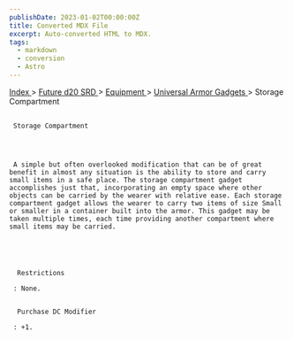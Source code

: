 ```yaml
---
publishDate: 2023-01-02T00:00:00Z
title: Converted MDX File
excerpt: Auto-converted HTML to MDX.
tags:
  - markdown
  - conversion
  - Astro
---
```









[
      Index
     ](-index)
     >
     [
      Future d20 SRD
     ](future-d20-srd-index)
     >
     [
      Equipment
     ](future-d20-srd-equipment-index)
     >
     [
      Universal Armor Gadgets
     ](future-d20-srd-equipment-gadgets-universal-armor-index)
     > Storage Compartment
    





## 
     Storage Compartment
    



     A simple but often overlooked modification that can be of great benefit in almost any situation is the ability to store and carry small items in a safe place. The storage compartment gadget accomplishes just that, incorporating an empty space where other objects can be carried by the wearer with relative ease. Each storage compartment gadget allows the wearer to carry two items of size Small or smaller in a container built into the armor. This gadget may be taken multiple times, each time providing another compartment where small items may be carried.
    




      Restrictions
     
     : None.
     

      Purchase DC Modifier
     
     : +1.
    




